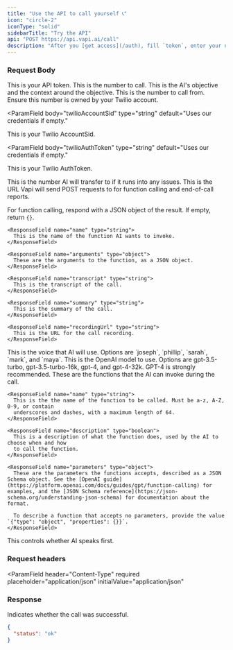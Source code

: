 ```yaml
---
title: "Use the API to call yourself 📞"
icon: "circle-2"
iconType: "solid"
sidebarTitle: "Try the API"
api: "POST https://api.vapi.ai/call"
description: "After you [get access](/auth), fill `token`, enter your number in `to`, and click `Send Request`. You'll receive a call from Vapi."
---
```


### Request Body

<ParamField body="token" type="string" required>
  This is your API token.
</ParamField>

<ParamField body="to" type="string" required>
  This is the number to call.
</ParamField>

<ParamField body="context" type="string" default="">
  This is the AI's objective and the context around the objective.
</ParamField>

<ParamField body="from" type="string" default="Uses our credentials if empty.">
  This is the number to call from. Ensure this number is owned by your Twilio
  account.
</ParamField>

<ParamField
  body="twilioAccountSid"
  type="string"
  default="Uses our credentials if empty."
>
  This is your Twilio AccountSid.
</ParamField>

<ParamField
  body="twilioAuthToken"
  type="string"
  default="Uses our credentials if empty."
>
  This is your Twilio AuthToken.
</ParamField>

<ParamField body="forwardingNumber" type="string" default="null">
  This is the number AI will transfer to if it runs into any issues.
</ParamField>

<ParamField body="callbackUrl" type="string" default="null">
  This is the URL Vapi will send POST requests to for function calling and end-of-call reports.

For function calling, respond with a JSON object of the result. If empty, return `{}`.

  <Expandable title="Function Calling">

    <ResponseField name="name" type="string">
      This is the name of the function AI wants to invoke.
    </ResponseField>

    <ResponseField name="arguments" type="object">
      These are the arguments to the function, as a JSON object.
    </ResponseField>

  </Expandable>

  <Expandable title="End-of-Call Report">

    <ResponseField name="transcript" type="string">
      This is the transcript of the call.
    </ResponseField>

    <ResponseField name="summary" type="string">
      This is the summary of the call.
    </ResponseField>

    <ResponseField name="recordingUrl" type="string">
      This is the URL for the call recording.
    </ResponseField>

  </Expandable>

</ParamField>

<ParamField body="voice" type="string" default="joseph">
  This is the voice that AI will use. Options are `joseph`, `phillip`, `sarah`,
  `mark`, and `maya`.
</ParamField>

<ParamField body="model" type="string" default="gpt-4">
  This is the OpenAI model to use. Options are gpt-3.5-turbo, gpt-3.5-turbo-16k,
  gpt-4, and gpt-4-32k. GPT-4 is strongly recommended.
</ParamField>

<ParamField body="functions" type="array" default="null">
  These are the functions that the AI can invoke during the call.

  <Expandable title="Function">

    <ResponseField name="name" type="string">
      This is the the name of the function to be called. Must be a-z, A-Z, 0-9, or contain
      underscores and dashes, with a maximum length of 64.
    </ResponseField>

    <ResponseField name="description" type="boolean">
      This is a description of what the function does, used by the AI to choose when and how
      to call the function.
    </ResponseField>

    <ResponseField name="parameters" type="object">
      These are the parameters the functions accepts, described as a JSON Schema object. See the [OpenAI guide](https://platform.openai.com/docs/guides/gpt/function-calling) for examples, and the [JSON Schema reference](https://json-schema.org/understanding-json-schema) for documentation about the format.

      To describe a function that accepts no parameters, provide the value `{"type": "object", "properties": {}}`.
    </ResponseField>

  </Expandable>

</ParamField>

<ParamField body="startTalking" type="boolean" default="false">
  This controls whether AI speaks first.
</ParamField>

### Request headers

<ParamField
  header="Content-Type"
  required
  placeholder="application/json"
  initialValue="application/json"
></ParamField>

### Response

<ResponseField name="status" type="string">
  Indicates whether the call was successful.
</ResponseField>

<ResponseExample>

```json Response Example
{
  "status": "ok"
}
```

</ResponseExample>
